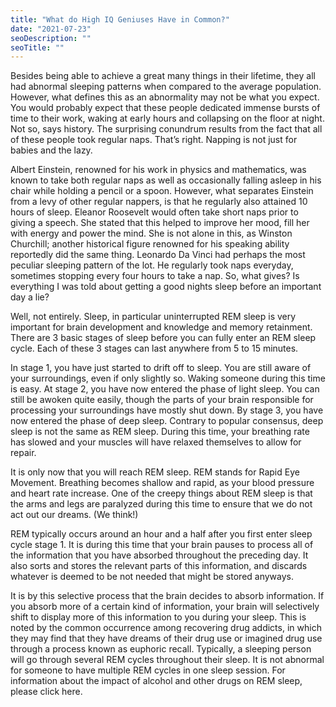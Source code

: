 ```yaml
---
title: "What do High IQ Geniuses Have in Common?"
date: "2021-07-23"
seoDescription: ""
seoTitle: ""
---
```

Besides being able to achieve a great many things in their lifetime, 
they all had abnormal sleeping patterns when compared to the average population. 
However, what defines this as an abnormality may not be what you expect. You 
would probably expect that these people dedicated immense bursts of time to their 
work, waking at early hours and collapsing on the floor at night. Not so, says history.
The surprising conundrum results from the fact that all of these people took regular 
naps. That’s right. Napping is not just for babies and the lazy.


Albert Einstein, renowned for his work in physics and mathematics, was 
known to take both regular naps as well as occasionally falling asleep in 
his chair while holding a pencil or a spoon. However, what separates Einstein 
from a levy of other regular nappers, is that he regularly also attained 10 
hours of sleep. Eleanor Roosevelt would often take short naps prior to giving a 
speech. She stated that this helped to improve her mood, fill her with energy 
and power the mind. She is not alone in this, as Winston Churchill; another 
historical figure renowned for his speaking ability reportedly did the same thing. 
Leonardo Da Vinci had perhaps the most peculiar sleeping pattern of the lot. He regularly 
took naps everyday, sometimes stopping every four hours to take a nap. 
So, what gives? Is everything I was told about getting a good nights sleep before an important day a lie?


Well, not entirely. Sleep, in particular uninterrupted REM sleep is very important 
for brain development and knowledge and memory retainment. There are 3 basic stages 
of sleep before you can fully enter an REM sleep cycle. Each of these 3 stages can 
last anywhere from 5 to 15 minutes.


In stage 1, you have just started to drift off to sleep. You are still aware of your
surroundings, even if only slightly so. Waking someone during this time is easy.
At stage 2, you have now entered the phase of light sleep. You can still be awoken 
quite easily, though the parts of your brain responsible for processing your surroundings have mostly shut down.
By stage 3, you have now entered the phase of deep sleep. Contrary to popular consensus, 
deep sleep is not the same as REM sleep. During this time, your breathing rate has slowed 
and your muscles will have relaxed themselves to allow for repair.


It is only now that you will reach REM sleep. REM stands for Rapid Eye Movement. 
Breathing becomes shallow and rapid, as your blood pressure and heart rate increase.
One of the creepy things about REM sleep is that the arms and legs are paralyzed 
during this time to ensure that we do not act out our dreams. (We think!)

REM typically occurs around an hour and a half after you first enter sleep cycle stage 1. 
It is during this time that your brain pauses to process all of the information that you
have absorbed throughout the preceding day. It also sorts and stores the relevant parts of 
this information, and discards whatever is deemed to be not needed that might be stored anyways.

It is by this selective process that the brain decides to absorb information. 
If you absorb more of a certain kind of information, your brain will selectively 
shift to display more of this information to you during your sleep. This is noted
by the common occurrence among recovering drug addicts, in which they may find that
they have dreams of their drug use or imagined drug use through a process known as 
euphoric recall. Typically, a sleeping person will go through several REM cycles 
throughout their sleep. It is not abnormal for someone to 
have multiple REM cycles in one sleep session. For information about the impact of 
alcohol and other drugs on REM sleep, please click here.